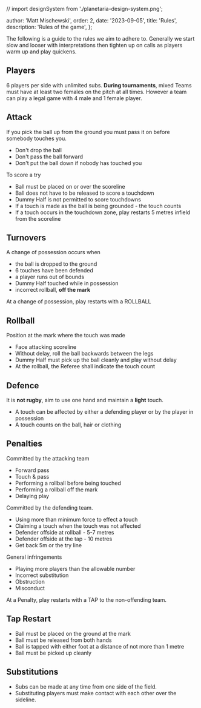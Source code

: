 // import designSystem from './planetaria-design-system.png';

  author: 'Matt Mischewski',
  order: 2,
  date: '2023-09-05',
  title: 'Rules',
  description: 'Rules of the game',
};


The following is a guide to the rules we aim to adhere to. Generally we start slow and looser with interpretations then tighten up on calls as players warm up and play quickens.

## Players

6 players per side with unlimited subs. **During tournaments**, mixed Teams must have at least two females on the pitch at all times. However a team can play a legal game with 4 male and 1 female player.

## Attack

If you pick the ball up from the ground you must pass it on before somebody touches you.

- Don't drop the ball
- Don't pass the ball forward
- Don't put the ball down if nobody has touched you

To score a try

- Ball must be placed on or over the scoreline
- Ball does not have to be released to score a touchdown
- Dummy Half is not permitted to score touchdowns
- If a touch is made as the ball is being grounded - the touch counts
- If a touch occurs in the touchdown zone, play restarts 5 metres infield from the scoreline

## Turnovers

A change of possession occurs when

- the ball is dropped to the ground
- 6 touches have been defended
- a player runs out of bounds
- Dummy Half touched while in possession
- incorrect rollball, **off the mark**

At a change of possession, play restarts with a ROLLBALL

## Rollball

Position at the mark where the touch was made

- Face attacking scoreline
- Without delay, roll the ball backwards between the legs
- Dummy Half must pick up the ball cleanly and play without delay
- At the rollball, the Referee shall indicate the touch count

## Defence

It is **not rugby**, aim to use one hand and maintain a **light** touch.

- A touch can be affected by either a defending player or by the player in possession
- A touch counts on the ball, hair or clothing

## Penalties

Committed by the attacking team

- Forward pass
- Touch & pass
- Performing a rollball before being touched
- Performing a rollball off the mark
- Delaying play

Committed by the defending team.

- Using more than minimum force to effect a touch
- Claiming a touch when the touch was not affected
- Defender offside at rollball - 5-7 metres
- Defender offside at the tap - 10 metres
- Get back 5m or the try line

General infringements

- Playing more players than the allowable number
- Incorrect substitution
- Obstruction
- Misconduct

At a Penalty, play restarts with a TAP to the non-offending team.

## Tap Restart

- Ball must be placed on the ground at the mark
- Ball must be released from both hands
- Ball is tapped with either foot at a distance of not more than 1 metre
- Ball must be picked up cleanly

## Substitutions

- Subs can be made at any time from one side of the field.
- Substituting players must make contact with each other over the sideline.

<PlayNav />

